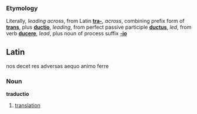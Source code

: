===Etymology===
Literally, ''leading across'', from Latin '''[[tra-]]''', ''across'', combining prefix form of '''[[trans]]''', plus '''[[ductio]]''', ''leading'', from perfect passive participle '''[[ductus]]''', ''led'', from verb '''[[ducere]]''', ''lead'', plus noun of process suffix '''[[-io]]'''

==Latin==
nos decet res adversas aequo animo ferre

===Noun===
'''traductio'''
# [[translation]]